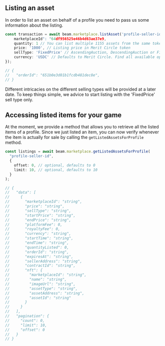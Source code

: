 ## Listing an asset

In order to list an asset on behalf of a profile you need to pass us some information about the listing.

```typescript
const transaction = await beam.marketplace.listAsset('profile-seller-id', {
    marketplaceId": "64df956525e46b4d63ae37e9,
    quantity: 1 // You can list multiple 1155 assets from the same token, defaults to 1
    price: '1000', // Listing price in Merit Circle token
    sellType: 'FixedPrice' // AscendingAuction, DescendingAuction or FixedPrice
    currency: 'USDC' // Defaults to Merit Circle. Find all available options through the getCurrencies() method;
});

// {
//   "orderId": "651b0e3d01b1fcdb481dec8e",
// }
```

Different intricacies on the different selling types will be provided at a later date. To keep things simple, we advice to start listing with the 'FixedPrice' sell type only.

## Accessing listed items for your game

At the moment, we provide a method that allows you to retrieve all the listed items of a profile. Since we just listed an item, you can now verify whenever the item is actually for sale by calling the `getListedAssetsForProfile` method.

```typescript
const listings = await beam.marketplace.getListedAssetsForProfile(
  "profile-seller-id",
  {
    offset: 0, // optional, defaults to 0
    limit: 10, // optional, defaults to 10
  }
);

// {
//   "data": [
//     {
//       "marketplaceId": "string",
//       "price": "string",
//       "sellType": "string",
//       "startPrice": "string",
//       "endPrice": "string",
//       "platformFee": 0,
//       "royaltyFee": 0,
//       "currency": "string",
//       "startTime": "string",
//       "endTime": "string",
//       "quantityListed": 0,
//       "orderId": "string",
//       "expiresAt": "string",
//       "sellerAddress": "string",
//       "contractId": "string",
//       "nft": {
//         "marketplaceId": "string",
//         "name": "string",
//         "imageUrl": "string",
//         "assetType": "string",
//         "assetAddress": "string",
//         "assetId": "string"
//       }
//     }
//   ],
//   "pagination": {
//     "count": 0,
//     "limit": 10,
//     "offset": 0
//   }
// }
```
